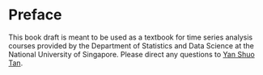 # Preface {.unnumbered}

This book draft is meant to be used as a textbook for time series analysis courses provided by the Department of Statistics and Data Science at the National University of Singapore. Please direct any questions to [Yan Shuo Tan](mailto:yanshuo@nus.edu.sg).
